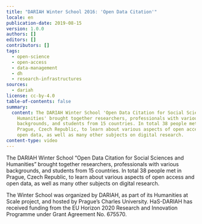```yaml
---
title: "DARIAH Winter School 2016: 'Open Data Citation'"
locale: en
publication-date: 2019-08-15
version: 1.0.0
authors: []
editors: []
contributors: []
tags:
  - open-science
  - open-access
  - data-management
  - dh
  - research-infrastructures
sources:
  - dariah
license: cc-by-4.0
table-of-contents: false
summary:
  content: The DARIAH Winter School 'Open Data Citation for Social Sciences and
    Humanities' brought together researchers, professionals with various
    backgrounds, and students from 15 countries. In total 38 people met in
    Prague, Czech Republic, to learn about various aspects of open access and
    open data, as well as many other subjects on digital research.
content-type: video
---
```

The DARIAH Winter School “Open Data Citation for Social Sciences and Humanities” brought together researchers, professionals with various backgrounds, and students from 15 countries. In total 38 people met in Prague, Czech Republic, to learn about various aspects of open access and open data, as well as many other subjects on digital research.

The Winter School was organized by DARIAH, as part of its Humanities at Scale project, and hosted by Prague’s Charles University. HaS-DARIAH has received funding from the EU Horizon 2020 Research and Innovation Programme under Grant Agreement No. 675570.

<VideoCard title="DARIAH Winter School 2016" subtitle="Open Data Citation" id="UUaWHmhqO2k" image="images/open-data-citation.png" />
